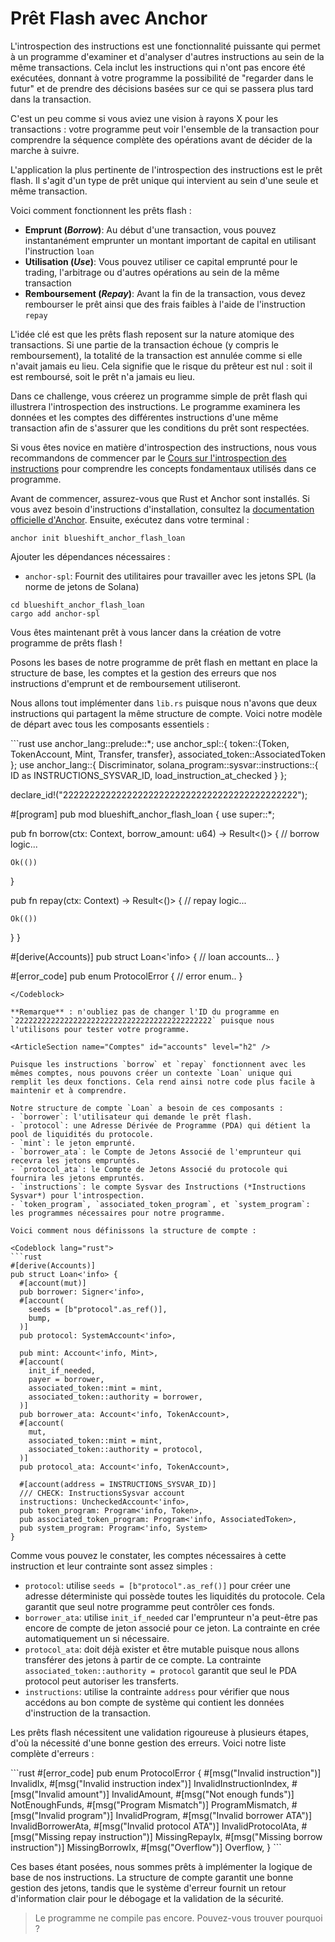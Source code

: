 
# Prêt Flash avec Anchor

L'introspection des instructions est une fonctionnalité puissante qui permet à un programme d'examiner et d'analyser d'autres instructions au sein de la même transactions. Cela inclut les instructions qui n'ont pas encore été exécutées, donnant à votre programme la possibilité de "regarder dans le futur" et de prendre des décisions basées sur ce qui se passera plus tard dans la transaction.

C'est un peu comme si vous aviez une vision à rayons X pour les transactions : votre programme peut voir l'ensemble de la transaction pour comprendre la séquence complète des opérations avant de décider de la marche à suivre.

L'application la plus pertinente de l'introspection des instructions est le prêt flash. Il s'agit d'un type de prêt unique qui intervient au sein d'une seule et même transaction.

Voici comment fonctionnent les prêts flash :
- **Emprunt (*Borrow*)**: Au début d'une transaction, vous pouvez instantanément emprunter un montant important de capital en utilisant l'instruction `loan`
- **Utilisation (*Use*)**: Vous pouvez utiliser ce capital emprunté pour le trading, l'arbitrage ou d'autres opérations au sein de la même transaction
- **Remboursement (*Repay*)**: Avant la fin de la transaction, vous devez rembourser le prêt ainsi que des frais faibles à l'aide de l'instruction `repay`

L'idée clé est que les prêts flash reposent sur la nature atomique des transactions. Si une partie de la transaction échoue (y compris le remboursement), la totalité de la transaction est annulée comme si elle n'avait jamais eu lieu. Cela signifie que le risque du prêteur est nul : soit il est remboursé, soit le prêt n'a jamais eu lieu.

Dans ce challenge, vous créerez un programme simple de prêt flash qui illustrera l'introspection des instructions. Le programme examinera les données et les comptes des différentes instructions d'une même transaction afin de s'assurer que les conditions du prêt sont respectées.

Si vous êtes novice en matière d'introspection des instructions, nous vous recommandons de commencer par le [Cours sur l'introspection des instructions](/en/courses/instruction-introspection) pour comprendre les concepts fondamentaux utilisés dans ce programme.

<ArticleSection name="Installation" id="installation" level="h2" />

Avant de commencer, assurez-vous que Rust et Anchor sont installés. Si vous avez besoin d'instructions d'installation, consultez la [documentation officielle d'Anchor](https://www.anchor-lang.com/docs/installation). Ensuite, exécutez dans votre terminal :

```
anchor init blueshift_anchor_flash_loan
```

Ajouter les dépendances nécessaires :
- `anchor-spl`: Fournit des utilitaires pour travailler avec les jetons SPL (la norme de jetons de Solana)

```
cd blueshift_anchor_flash_loan
cargo add anchor-spl
```

Vous êtes maintenant prêt à vous lancer dans la création de votre programme de prêts flash !

<ArticleSection name="Modèle" id="template" level="h2" />

Posons les bases de notre programme de prêt flash en mettant en place la structure de base, les comptes et la gestion des erreurs que nos instructions d'emprunt et de remboursement utiliseront.

Nous allons tout implémenter dans `lib.rs` puisque nous n'avons que deux instructions qui partagent la même structure de compte. Voici notre modèle de départ avec tous les composants essentiels :

<Codeblock lang="rust">
```rust
use anchor_lang::prelude::*;
use anchor_spl::{
  token::{Token, TokenAccount, Mint, Transfer, transfer}, 
  associated_token::AssociatedToken
}; 
use anchor_lang::{
  Discriminator,
  solana_program::sysvar::instructions::{
      ID as INSTRUCTIONS_SYSVAR_ID,
      load_instruction_at_checked
  }
};

declare_id!("22222222222222222222222222222222222222222222");

#[program]
pub mod blueshift_anchor_flash_loan {
  use super::*;

  pub fn borrow(ctx: Context<Loan>, borrow_amount: u64) -> Result<()> {
    // borrow logic...
    
    Ok(())
  }

  pub fn repay(ctx: Context<Loan>) -> Result<()> {
    // repay logic...

    Ok(())
  }
}

#[derive(Accounts)]
pub struct Loan<'info> {
  // loan accounts...
}

#[error_code]
pub enum ProtocolError {
  // error enum..
}
```
</Codeblock>

**Remarque** : n'oubliez pas de changer l'ID du programme en `22222222222222222222222222222222222222222222` puisque nous l'utilisons pour tester votre programme.

<ArticleSection name="Comptes" id="accounts" level="h2" />

Puisque les instructions `borrow` et `repay` fonctionnent avec les mêmes comptes, nous pouvons créer un contexte `Loan` unique qui remplit les deux fonctions. Cela rend ainsi notre code plus facile à maintenir et à comprendre.

Notre structure de compte `Loan` a besoin de ces composants :
- `borrower`: l'utilisateur qui demande le prêt flash.
- `protocol`: une Adresse Dérivée de Programme (PDA) qui détient la pool de liquidités du protocole.
- `mint`: le jeton emprunté.
- `borrower_ata`: le Compte de Jetons Associé de l'emprunteur qui recevra les jetons empruntés.
- `protocol_ata`: le Compte de Jetons Associé du protocole qui fournira les jetons empruntés.
- `instructions`: le compte Sysvar des Instructions (*Instructions Sysvar*) pour l'introspection.
- `token_program`, `associated_token_program`, et `system_program`: les programmes nécessaires pour notre programme.

Voici comment nous définissons la structure de compte :

<Codeblock lang="rust">
```rust
#[derive(Accounts)]
pub struct Loan<'info> {
  #[account(mut)]
  pub borrower: Signer<'info>,
  #[account(
    seeds = [b"protocol".as_ref()],
    bump,
  )]
  pub protocol: SystemAccount<'info>,

  pub mint: Account<'info, Mint>,
  #[account(
    init_if_needed,
    payer = borrower,
    associated_token::mint = mint,
    associated_token::authority = borrower,
  )]
  pub borrower_ata: Account<'info, TokenAccount>,
  #[account(
    mut,
    associated_token::mint = mint,
    associated_token::authority = protocol,
  )]
  pub protocol_ata: Account<'info, TokenAccount>,

  #[account(address = INSTRUCTIONS_SYSVAR_ID)]
  /// CHECK: InstructionsSysvar account
  instructions: UncheckedAccount<'info>,
  pub token_program: Program<'info, Token>,
  pub associated_token_program: Program<'info, AssociatedToken>,
  pub system_program: Program<'info, System>
}
```
</Codeblock>

Comme vous pouvez le constater, les comptes nécessaires à cette instruction et leur contrainte sont assez simples :
- `protocol`: utilise `seeds = [b"protocol".as_ref()]` pour créer une adresse déterministe qui possède toutes les liquidités du protocole. Cela garantit que seul notre programme peut contrôler ces fonds.
- `borrower_ata`: utilise `init_if_needed` car l'emprunteur n'a peut-être pas encore de compte de jeton associé pour ce jeton. La contrainte en crée automatiquement un si nécessaire.
- `protocol_ata`: doit déjà exister et être mutable puisque nous allons transférer des jetons à partir de ce compte. La contrainte `associated_token::authority = protocol` garantit que seul le PDA protocol peut autoriser les transferts.
- `instructions`: utilise la contrainte `address` pour vérifier que nous accédons au bon compte de système qui contient les données d'instruction de la transaction.

<ArticleSection name="Erreurs" id="errors" level="h2" />

Les prêts flash nécessitent une validation rigoureuse à plusieurs étapes, d'où la nécessité d'une bonne gestion des erreurs. Voici notre liste complète d'erreurs :

<Codeblock lang="rust">
```rust
#[error_code]
pub enum ProtocolError {
    #[msg("Invalid instruction")]
    InvalidIx,
    #[msg("Invalid instruction index")]
    InvalidInstructionIndex,
    #[msg("Invalid amount")]
    InvalidAmount,
    #[msg("Not enough funds")]
    NotEnoughFunds,
    #[msg("Program Mismatch")]
    ProgramMismatch,
    #[msg("Invalid program")]
    InvalidProgram,
    #[msg("Invalid borrower ATA")]
    InvalidBorrowerAta,
    #[msg("Invalid protocol ATA")]
    InvalidProtocolAta,
    #[msg("Missing repay instruction")]
    MissingRepayIx,
    #[msg("Missing borrow instruction")]
    MissingBorrowIx,
    #[msg("Overflow")]
    Overflow,
}
```
</Codeblock>

Ces bases étant posées, nous sommes prêts à implémenter la logique de base de nos instructions. La structure de compte garantit une bonne gestion des jetons, tandis que le système d'erreur fournit un retour d'information clair pour le débogage et la validation de la sécurité.

> Le programme ne compile pas encore. Pouvez-vous trouver pourquoi ?